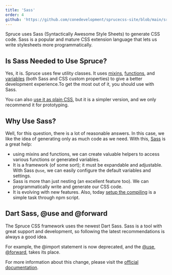 ```yaml
---
title: 'Sass'
order: 4
github: 'https://github.com/conedevelopment/sprucecss-site/blob/main/src/docs/getting-started/sass.mdx'
---
```


<p className="lead">Spruce uses Sass (Syntactically Awesome Style Sheets) to generate CSS code. Sass is a popular and mature CSS extension language that lets us write stylesheets more programmatically.</p>

## Is Sass Needed to Use Spruce?

Yes, it is. Spruce uses few utility classes. It uses [mixins](/docs/sass/mixins), [functions](/docs/sass/functions), and [variables](/docs/sass/variables) (both Sass and CSS custom properties) to give a better development experience.To get the most out of it, you should use with Sass.

You can also [use it as plain CSS](/docs/getting-started/installation#install-manually), but it is a simpler version, and we only recommend it for prototyping.

## Why Use Sass?

Well, for this question, there is a lot of reasonable answers. In this case, we like the idea of generating only as much code as we need. With this, [Sass](https://sass-lang.com/) is a great help:
- using mixins and functions, we can create valuable helpers to access various functions or generated variables.
- It is a framework (of some sort); it must be expandable and adjustable. With Sass `@use`, we can easily configure the default variables and settings.
- Sass is more than just nesting (an excellent feature too). We can programmatically write and generate our CSS code.
- It is evolving with new features. Also, today [setup the compiling](https://sprucecss.com/blog/the-simplest-sass-compile-setup) is a simple task through npm script.

## Dart Sass, @use and @forward

The Spruce CSS framework uses the newest Dart Sass. Sass is a tool with great support and development, so following the latest recommendations is always a good idea.

For example, the @import statement is now deprecated, and the [@use](https://sass-lang.com/documentation/at-rules/use), [@forward](https://sass-lang.com/documentation/at-rules/forward), takes its place.

For more information about this change, please visit the [official documentation](https://sass-lang.com/).
